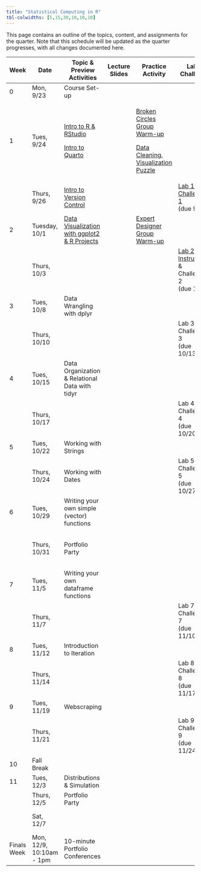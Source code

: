 ```yaml
---
title: "Statistical Computing in R"
tbl-colwidths: [5,15,30,10,10,10]
---
```


This page contains an outline of the topics, content, and assignments for the quarter. Note that this schedule will be updated as the quarter progresses, with all changes documented here.

<!-- TODO: Switch to spreadsheet for content (like Mine and Maria do) -->

+-------------+--------------------------+----------------------------------------------------------------------------------+----------------+-----------------------------------------------------------------------------------------------------------------------------------+---------------------------------------------------------------------------------------------------------------------+---------------------------------------------------------+
| Week        | Date                     | Topic & Preview Activities                                                       | Lecture Slides | Practice Activity                                                                                                                 | Lab & Challenge                                                                                                     | Portfolio                                               |
+=============+==========================+==================================================================================+================+===================================================================================================================================+=====================================================================================================================+=========================================================+
| 0           | Mon, 9/23                | Course Set-up                                                                    |                |                                                                                                                                   |                                                                                                                     |                                                         |
+-------------+--------------------------+----------------------------------------------------------------------------------+----------------+-----------------------------------------------------------------------------------------------------------------------------------+---------------------------------------------------------------------------------------------------------------------+---------------------------------------------------------+
| 1           | Tues, 9/24               | [Intro to R & RStudio](weeks/week-1-r-rstudio.qmd)                               |                | [Broken Circles Group Warm-up](group-activities/week-1/broken-circles.qmd "Broken Circles Group Warm-up")                         |                                                                                                                     |                                                         |
|             |                          |                                                                                  |                |                                                                                                                                   |                                                                                                                     |                                                         |
|             |                          | [Intro to Quarto](weeks/week-1-quarto.qmd)                                       |                | [Data Cleaning, Visualization Puzzle](/group-activities/week-1/data-cleaning-viz-steps.qmd "Data Cleaning, Visualization Puzzle") |                                                                                                                     |                                                         |
+-------------+--------------------------+----------------------------------------------------------------------------------+----------------+-----------------------------------------------------------------------------------------------------------------------------------+---------------------------------------------------------------------------------------------------------------------+---------------------------------------------------------+
|             | Thurs, 9/26              | [Intro to Version Control](weeks/week-1-version-control.qmd)                     |                |                                                                                                                                   | [Lab 1 & Challenge 1](labs/instructions/lab-1-instructions.qmd) </br> (due 9/29)                                    |                                                         |
+-------------+--------------------------+----------------------------------------------------------------------------------+----------------+-----------------------------------------------------------------------------------------------------------------------------------+---------------------------------------------------------------------------------------------------------------------+---------------------------------------------------------+
| 2           | Tuesday, 10/1            | [Data Visualization with ggplot2 & R Projects](weeks/week-2-ggplot-projects.qmd) |                | [Expert Designer Group Warm-up](group-activities/week-2/expert-designer.qmd "Expert Designer Group Warm-up")                      |                                                                                                                     |                                                         |
+-------------+--------------------------+----------------------------------------------------------------------------------+----------------+-----------------------------------------------------------------------------------------------------------------------------------+---------------------------------------------------------------------------------------------------------------------+---------------------------------------------------------+
|             | Thurs, 10/3              |                                                                                  |                |                                                                                                                                   | [Lab 2 Instructions](/labs/instructions/lab-2-instructions.qmd "Lab 2 Instructions") & Challenge 2 </br> (due 10/6) |                                                         |
+-------------+--------------------------+----------------------------------------------------------------------------------+----------------+-----------------------------------------------------------------------------------------------------------------------------------+---------------------------------------------------------------------------------------------------------------------+---------------------------------------------------------+
| 3           | Tues, 10/8               | Data Wrangling with dplyr                                                        |                |                                                                                                                                   |                                                                                                                     |                                                         |
+-------------+--------------------------+----------------------------------------------------------------------------------+----------------+-----------------------------------------------------------------------------------------------------------------------------------+---------------------------------------------------------------------------------------------------------------------+---------------------------------------------------------+
|             | Thurs, 10/10             |                                                                                  |                |                                                                                                                                   | Lab 3 & Challenge 3 </br> (due 10/13)                                                                               |                                                         |
+-------------+--------------------------+----------------------------------------------------------------------------------+----------------+-----------------------------------------------------------------------------------------------------------------------------------+---------------------------------------------------------------------------------------------------------------------+---------------------------------------------------------+
| 4           | Tues, 10/15              | Data Organization & Relational Data with tidyr                                   |                |                                                                                                                                   |                                                                                                                     |                                                         |
+-------------+--------------------------+----------------------------------------------------------------------------------+----------------+-----------------------------------------------------------------------------------------------------------------------------------+---------------------------------------------------------------------------------------------------------------------+---------------------------------------------------------+
|             | Thurs, 10/17             |                                                                                  |                |                                                                                                                                   | Lab 4 & Challenge 4 </br> (due 10/20)                                                                               |                                                         |
+-------------+--------------------------+----------------------------------------------------------------------------------+----------------+-----------------------------------------------------------------------------------------------------------------------------------+---------------------------------------------------------------------------------------------------------------------+---------------------------------------------------------+
| 5           | Tues, 10/22              | Working with Strings                                                             |                |                                                                                                                                   |                                                                                                                     |                                                         |
+-------------+--------------------------+----------------------------------------------------------------------------------+----------------+-----------------------------------------------------------------------------------------------------------------------------------+---------------------------------------------------------------------------------------------------------------------+---------------------------------------------------------+
|             | Thurs, 10/24             | Working with Dates                                                               |                |                                                                                                                                   | Lab 5 & Challenge 5 </br> (due 10/27)                                                                               |                                                         |
+-------------+--------------------------+----------------------------------------------------------------------------------+----------------+-----------------------------------------------------------------------------------------------------------------------------------+---------------------------------------------------------------------------------------------------------------------+---------------------------------------------------------+
| 6           | Tues, 10/29              | Writing your own simple (vector) functions                                       |                |                                                                                                                                   |                                                                                                                     |                                                         |
+-------------+--------------------------+----------------------------------------------------------------------------------+----------------+-----------------------------------------------------------------------------------------------------------------------------------+---------------------------------------------------------------------------------------------------------------------+---------------------------------------------------------+
|             | Thurs, 10/31             | Portfolio Party                                                                  |                |                                                                                                                                   |                                                                                                                     | Week 6 Reflections & Midterm Portfolio </br> (due 11/3) |
+-------------+--------------------------+----------------------------------------------------------------------------------+----------------+-----------------------------------------------------------------------------------------------------------------------------------+---------------------------------------------------------------------------------------------------------------------+---------------------------------------------------------+
| 7           | Tues, 11/5               | Writing your own dataframe functions                                             |                |                                                                                                                                   |                                                                                                                     |                                                         |
+-------------+--------------------------+----------------------------------------------------------------------------------+----------------+-----------------------------------------------------------------------------------------------------------------------------------+---------------------------------------------------------------------------------------------------------------------+---------------------------------------------------------+
|             | Thurs, 11/7              |                                                                                  |                |                                                                                                                                   | Lab 7 & Challenge 7 </br> (due 11/10)                                                                               |                                                         |
+-------------+--------------------------+----------------------------------------------------------------------------------+----------------+-----------------------------------------------------------------------------------------------------------------------------------+---------------------------------------------------------------------------------------------------------------------+---------------------------------------------------------+
| 8           | Tues, 11/12              | Introduction to Iteration                                                        |                |                                                                                                                                   |                                                                                                                     |                                                         |
+-------------+--------------------------+----------------------------------------------------------------------------------+----------------+-----------------------------------------------------------------------------------------------------------------------------------+---------------------------------------------------------------------------------------------------------------------+---------------------------------------------------------+
|             | Thurs, 11/14             |                                                                                  |                |                                                                                                                                   | Lab 8 & Challenge 8 </br> (due 11/17)                                                                               |                                                         |
+-------------+--------------------------+----------------------------------------------------------------------------------+----------------+-----------------------------------------------------------------------------------------------------------------------------------+---------------------------------------------------------------------------------------------------------------------+---------------------------------------------------------+
| 9           | Tues, 11/19              | Webscraping                                                                      |                |                                                                                                                                   |                                                                                                                     |                                                         |
+-------------+--------------------------+----------------------------------------------------------------------------------+----------------+-----------------------------------------------------------------------------------------------------------------------------------+---------------------------------------------------------------------------------------------------------------------+---------------------------------------------------------+
|             | Thurs, 11/21             |                                                                                  |                |                                                                                                                                   | Lab 9 & Challenge 9 </br> (due 11/24)                                                                               |                                                         |
+-------------+--------------------------+----------------------------------------------------------------------------------+----------------+-----------------------------------------------------------------------------------------------------------------------------------+---------------------------------------------------------------------------------------------------------------------+---------------------------------------------------------+
| 10          | Fall Break               |                                                                                  |                |                                                                                                                                   |                                                                                                                     |                                                         |
+-------------+--------------------------+----------------------------------------------------------------------------------+----------------+-----------------------------------------------------------------------------------------------------------------------------------+---------------------------------------------------------------------------------------------------------------------+---------------------------------------------------------+
| 11          | Tues, 12/3               | Distributions & Simulation                                                       |                |                                                                                                                                   |                                                                                                                     |                                                         |
+-------------+--------------------------+----------------------------------------------------------------------------------+----------------+-----------------------------------------------------------------------------------------------------------------------------------+---------------------------------------------------------------------------------------------------------------------+---------------------------------------------------------+
|             | Thurs, 12/5              | Portfolio Party                                                                  |                |                                                                                                                                   |                                                                                                                     |                                                         |
+-------------+--------------------------+----------------------------------------------------------------------------------+----------------+-----------------------------------------------------------------------------------------------------------------------------------+---------------------------------------------------------------------------------------------------------------------+---------------------------------------------------------+
|             | Sat, 12/7                |                                                                                  |                |                                                                                                                                   |                                                                                                                     | Final Portfolio Due                                     |
+-------------+--------------------------+----------------------------------------------------------------------------------+----------------+-----------------------------------------------------------------------------------------------------------------------------------+---------------------------------------------------------------------------------------------------------------------+---------------------------------------------------------+
| Finals Week | Mon, 12/9, 10:10am - 1pm | 10-minute Portfolio Conferences                                                  |                |                                                                                                                                   |                                                                                                                     |                                                         |
+-------------+--------------------------+----------------------------------------------------------------------------------+----------------+-----------------------------------------------------------------------------------------------------------------------------------+---------------------------------------------------------------------------------------------------------------------+---------------------------------------------------------+
